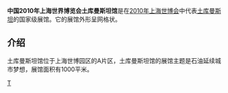 {{Infobox building
| building_name       = 中国2010年上海世界博览会土库曼斯坦馆
| native_building_name= 
| former_names        =
| alternate_names     =
| image               = Turkmenistan Pavilion.jpg
| caption             = 
| map_type            = 
| altitude            = 
| building_type       = 
| architectural_style = 
| structural_system   = 
| cost                = 
| ren_cost            =
| location            = [[上海|上海]]世博园区A片区
| address             = 
| client              = 
| owner               = 
| current_tenants     = 
| landlord            = 
| coordinates         = 
| start_date          = 
| completion_date     =
| inauguration_date   =
| renovation_date     = 
| demolition_date     = 
| destruction_date    = 
| height              = 
| diameter            = 
| other_dimensions    = 
| floor_count         = 
| floor_area          = 
| main_contractor     = 
| architect           = 
| architecture_firm   = 
| structural_engineer = 
| services_engineer   = 
| civil_engineer      = 
| other_designers     = 
| quantity_surveyor   = 
| awards              = 
| ren_architect       =
| ren_firm            =
| ren_str_engineer    = 
| ren_serv_engineer   = 
| ren_civ_engineer    = 
| ren_oth_designers   = 
| ren_qty_surveyor    = 
| ren_awards          = 
| references          = 
}}
'''中国2010年上海世界博览会土库曼斯坦馆'''是在[[2010年上海世博会|2010年上海世博会]]中代表[[土库曼斯坦|土库曼斯坦]]的国家级展馆。它的展馆外形呈网格状。
==介绍==
土库曼斯坦馆位于上海世博园区的A片区，土库曼斯坦馆的展馆主题是石油延续城市梦想，展馆面积有1000平米。
{{2010年上海世博会展馆}}

[[Category:2010年上海世界博覽會展館|T]]